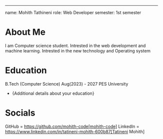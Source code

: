 ---
name: Mohith Tathineni
role: Web Developer
semester: 1st semester
# About Me
I am Computer science student. Intrested in the web development and machine learning. Intrested in the new technology and Operating system
# Education
B.Tech (Computer Science)
Aug(2023) - 2027
PES University
- {Additional details about your education}
# Socials
GitHub = https://github.com/mohith-code[mohith-code]
LinkedIn = https://www.linkedin.com/in/tatineni-mohith-600b87[Tatineni Mohith]

